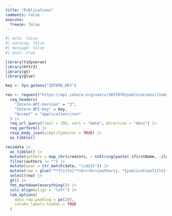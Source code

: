 ```yaml
---
title: "Publications"
comments: false
execute: 
  freeze: false
---
```


```r
#| echo: false
#| warning: false
#| message: false
#| eval: true

library(tidyverse)
library(httr2)
library(gt)
library(glue)

key <- Sys.getenv("ZOTERO_KEY")

res <- request("https://api.zotero.org/users/5837870/publications/items/") |>
  req_headers(
    "Zotero-API-Version" = "3",
    "Zotero-API-Key" = key,
    "Accept" = "application/json"
  ) |>
  req_url_query(limit = 100, sort = "date", direction = "desc") |>
  req_perform() |>
  resp_body_json(simplifyVector = TRUE) |>
  as_tibble()

res$data |>
  as_tibble() |>
  mutate(authors = map_chr(creators, ~ toString(paste(.$firstName, .$lastName)))) |>
  filter(authors != "") |>
  mutate(year = str_match(date, "\\d{4}")) |>
  mutate(row = glue("**{title}**<br><br>{authors}, *{publicationTitle}*, ({year}), <https://doi.org/{DOI}>")) |>
  select(row) |>
  gt() |>
  fmt_markdown(everything()) |>
  cols_align(align = "left") |>
  tab_options(
    data_row.padding = px(20),
    column_labels.hidden = TRUE
  )
```
